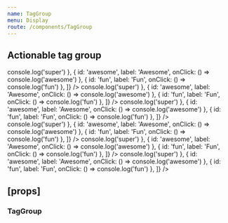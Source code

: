 ```yaml
---
name: TagGroup
menu: Display
route: /components/TagGroup
---
```



<PageTitle title="TagGroup" src="components/Tags" />

## Actionable tag group

<Playground>
  <ThemeWrapper>
    <Flex direction="row" justifyContent="space-between" wrap>
      <Flex direction="column">
        <Rhythm my={1}>
          <TagGroup
            actionable
            tags={[
              { id: 'super', label: 'Super', onClick: () => console.log('super') },
              { id: 'awesome', label: 'Awesome', onClick: () => console.log('awesome') },
              { id: 'fun', label: 'Fun', onClick: () => console.log('fun') },
            ]}
          />
          <TagGroup
            shape="brick"
            actionable
            tags={[
              { id: 'super', label: 'Super', onClick: () => console.log('super') },
              { id: 'awesome', label: 'Awesome', onClick: () => console.log('awesome') },
              { id: 'fun', label: 'Fun', onClick: () => console.log('fun') },
            ]}
          />
        </Rhythm>
      </Flex>
      <Flex direction="column">
        <Rhythm my={1}>
          <TagGroup
            size="medium"
            actionable
            tags={[
              { id: 'super', label: 'Super', onClick: () => console.log('super') },
              { id: 'awesome', label: 'Awesome', onClick: () => console.log('awesome') },
              { id: 'fun', label: 'Fun', onClick: () => console.log('fun') },
            ]}
          />
          <TagGroup
            size="medium"
            shape="brick"
            actionable
            tags={[
              { id: 'super', label: 'Super', onClick: () => console.log('super') },
              { id: 'awesome', label: 'Awesome', onClick: () => console.log('awesome') },
              { id: 'fun', label: 'Fun', onClick: () => console.log('fun') },
            ]}
          />
        </Rhythm>
      </Flex>
      <Flex direction="column">
        <Rhythm my={1}>
          <TagGroup
            size="large"
            actionable
            tags={[
              { id: 'super', label: 'Super', onClick: () => console.log('super') },
              { id: 'awesome', label: 'Awesome', onClick: () => console.log('awesome') },
              { id: 'fun', label: 'Fun', onClick: () => console.log('fun') },
            ]}
          />
          <TagGroup
            size="large"
            shape="brick"
            actionable
            tags={[
              { id: 'super', label: 'Super', onClick: () => console.log('super') },
              { id: 'awesome', label: 'Awesome', onClick: () => console.log('awesome') },
              { id: 'fun', label: 'Fun', onClick: () => console.log('fun') },
            ]}
          />
        </Rhythm>
      </Flex>
    </Flex>
  </ThemeWrapper>
</Playground>

## \[props\]

### TagGroup

<Props of={TagGroup} />
